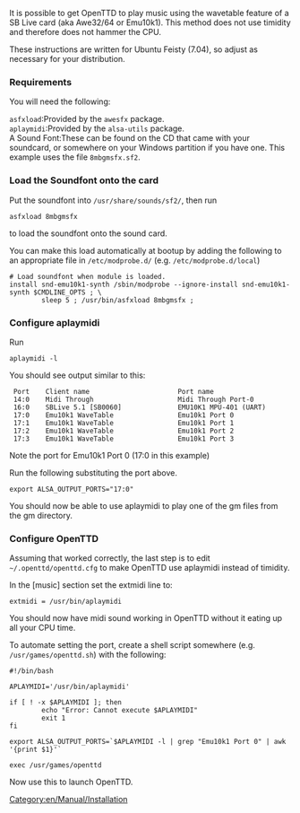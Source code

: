 [[Category:en/Manual/Installation]]

It is possible to get OpenTTD to play music using the wavetable feature of a SB Live card (aka Awe32/64 or Emu10k1).  This method does not use timidity and therefore does not hammer the CPU.

These instructions are written for Ubuntu Feisty (7.04), so adjust as necessary for your distribution.

===Requirements===

You will need the following:

;<tt>asfxload</tt>:Provided by the <tt>awesfx</tt> package.
;<tt>aplaymidi</tt>:Provided by the <tt>alsa-utils</tt> package.
;A Sound Font:These can be found on the CD that came with your soundcard, or somewhere on your Windows partition if you have one.  This example uses the file <tt>8mbgmsfx.sf2</tt>.

===Load the Soundfont onto the card===

Put the soundfont into <tt>/usr/share/sounds/sf2/</tt>, then run
<pre>asfxload 8mbgmsfx</pre>
to load the soundfont onto the sound card.

You can make this load automatically at bootup by adding the following to an appropriate file in <tt>/etc/modprobe.d/</tt> (e.g. <tt>/etc/modprobe.d/local</tt>)
<pre>
# Load soundfont when module is loaded.
install snd-emu10k1-synth /sbin/modprobe --ignore-install snd-emu10k1-synth $CMDLINE_OPTS ; \
        sleep 5 ; /usr/bin/asfxload 8mbgmsfx ;
</pre>

===Configure aplaymidi===

Run
<pre>aplaymidi -l</pre>
You should see output similar to this:
<pre>
 Port    Client name                      Port name
 14:0    Midi Through                     Midi Through Port-0
 16:0    SBLive 5.1 [SB0060]              EMU10K1 MPU-401 (UART)
 17:0    Emu10k1 WaveTable                Emu10k1 Port 0
 17:1    Emu10k1 WaveTable                Emu10k1 Port 1
 17:2    Emu10k1 WaveTable                Emu10k1 Port 2
 17:3    Emu10k1 WaveTable                Emu10k1 Port 3
</pre>

Note the port for Emu10k1 Port 0 (17:0 in this example)

Run the following substituting the port above.
<pre>export ALSA_OUTPUT_PORTS="17:0"</pre>

You should now be able to use aplaymidi to play one of the gm files from the gm directory.

===Configure OpenTTD===

Assuming that worked correctly, the last step is to edit <tt>~/.openttd/openttd.cfg</tt> to make OpenTTD use aplaymidi instead of timidity.

In the [music] section set the extmidi line to:
<pre>extmidi = /usr/bin/aplaymidi</pre>

You should now have midi sound working in OpenTTD without it eating up all your CPU time.

To automate setting the port, create a shell script somewhere (e.g. <tt>/usr/games/openttd.sh</tt>) with the following:
<pre>
#!/bin/bash

APLAYMIDI='/usr/bin/aplaymidi'

if [ ! -x $APLAYMIDI ]; then
        echo "Error: Cannot execute $APLAYMIDI"
        exit 1
fi

export ALSA_OUTPUT_PORTS=`$APLAYMIDI -l | grep "Emu10k1 Port 0" | awk '{print $1}'`

exec /usr/games/openttd
</pre>
Now use this to launch OpenTTD.